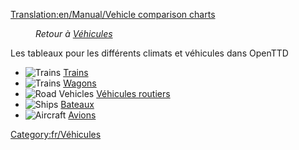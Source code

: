 [[Translation:en/Manual/Vehicle comparison charts]]

:''Retour à [[fr/Manual/Base Set/Vehicles/Véhicules|Véhicules]]''

Les tableaux pour les différents climats et véhicules dans OpenTTD

*[[File:en/manual html m16a497ce.png|Trains]] [[fr/Manual/Base Set/Vehicles/Comparaison ferroviaire|Trains]]
*[[File:en/manual html m16a497ce.png|Trains]] [[fr/Manual/Base Set/Vehicles/Comparaison des wagons|Wagons]]
*[[File:en/manual html m3518e48c.png|Road Vehicles]] [[fr/Manual/Base Set/Vehicles/Comparaison routière|Véhicules routiers]]
*[[File:en/manual html 53123a33.png|Ships]] [[en/Comparaison navale|Bateaux]]
*[[File:en/manual html 442702e6.png|Aircraft]] [[fr/Manual/Base Set/Vehicles/Comparaison aérienne|Avions]]

[[Category:fr/Véhicules]]